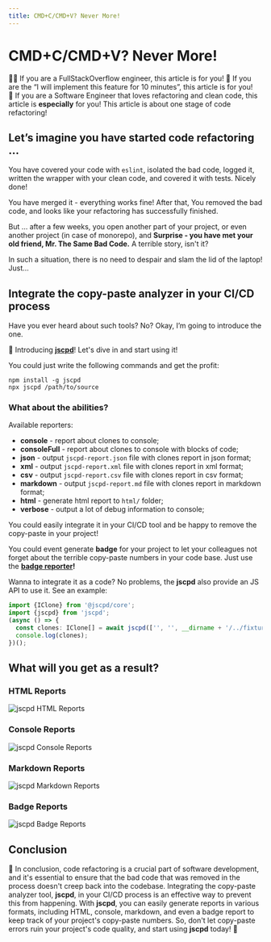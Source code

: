 ```yaml
---
title: CMD+C/CMD+V? Never More!
---
```


# CMD+C/CMD+V? Never More!

👨‍💻 If you are a FullStackOverflow engineer, this article is for you!
🚀 If you are the “I will implement this feature for 10 minutes”, this article is for you!
🧹 If you are a Software Engineer that loves refactoring and clean code, this article is **especially** for you!
This article is about one stage of code refactoring!

## Let’s imagine you have started code refactoring …

You have covered your code with `eslint`, isolated the bad code, logged it, written the wrapper with your clean code, and covered it with tests. Nicely done!

You have merged it - everything works fine! After that, You removed the bad code, and looks like your refactoring has successfully finished.

But … after a few weeks, you open another part of your project, or even another project (in case of monorepo), and **Surprise - you have met your old friend, Mr. The Same Bad Code.** A terrible story, isn't it?

In such a situation, there is no need to despair and slam the lid of the laptop! Just…

## Integrate the copy-paste analyzer in your CI/CD process

Have you ever heard about such tools? No? Okay, I’m going to introduce the one.

🔎 Introducing **[jscpd](https://github.com/kucherenko/jscpd/tree/master)**! Let's dive in and start using it!

You could just write the following commands and get the profit:

```markup
npm install -g jscpd
npx jscpd /path/to/source
```

### What about the abilities?

Available reporters:

- **console** - report about clones to console;
- **consoleFull** - report about clones to console with blocks of code;
- **json** - output `jscpd-report.json` file with clones report in json format;
- **xml** - output `jscpd-report.xml` file with clones report in xml format;
- **csv** - output `jscpd-report.csv` file with clones report in csv format;
- **markdown** - output `jscpd-report.md` file with clones report in markdown format;
- **html** - generate html report to `html/` folder;
- **verbose** - output a lot of debug information to console;

You could easily integrate it in your CI/CD tool and be happy to remove the copy-paste in your project!

You could event generate **badge** for your project to let your colleagues not forget about the terrible copy-paste numbers in your code base. Just use the **[badge reporter](https://github.com/kucherenko/jscpd/tree/master/packages/badge-reporter)!**

Wanna to integrate it as a code? No problems, the **jscpd** also provide an JS API to use it.
See an example: 

```jsx
import {IClone} from '@jscpd/core';
import {jscpd} from 'jscpd';
(async () => {
  const clones: IClone[] = await jscpd(['', '', __dirname + '/../fixtures', '-m', 'weak', '--silent']);
  console.log(clones);
})();
```

## What will you get as a result?

### HTML Reports

<img src="/img/jscpd-1.png" alt="jscpd HTML Reports" />

### Console Reports

<img src="/img/jscpd-2.png" alt="jscpd Console Reports" />

### Markdown Reports

<img src="/img/jscpd-3.png" alt="jscpd Markdown Reports" />

### Badge Reports

<img src="/img/jscpd-4.png" alt="jscpd Badge Reports" />

## Conclusion

🎉 In conclusion, code refactoring is a crucial part of software development, and it's essential to ensure that the bad code that was removed in the process doesn't creep back into the codebase. Integrating the copy-paste analyzer tool, **jscpd**, in your CI/CD process is an effective way to prevent this from happening. With **jscpd**, you can easily generate reports in various formats, including HTML, console, markdown, and even a badge report to keep track of your project's copy-paste numbers. So, don't let copy-paste errors ruin your project's code quality, and start using **jscpd** today! 🚀